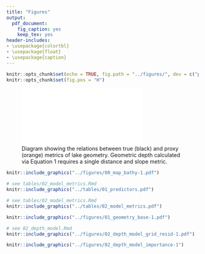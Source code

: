 ```yaml
---
title: "Figures"
output:
  pdf_document:
    fig_caption: yes
    keep_tex: yes
header-includes: 
- \usepackage{colortbl}
- \usepackage{float}
- \usepackage{caption}
---
```


\arrayrulecolor{white}
```r
knitr::opts_chunk$set(echo = TRUE, fig.path = "../figures/", dev = c("pdf"))
knitr::opts_chunk$set(fig.pos = "H")
```

\pagebreak

<!-- \captionsetup[figure]{name=Table} -->
<!-- \captionsetup[figure]{labelformat=empty} -->
<!-- ```{r 01_predictors, fig.cap = "Table 1: Summary of lake characteristics for the present study (and for lakes in the contiguous United States from <LAGOSUS-Depth citation>). Predictor variables for computing random forest offsets (Eq 2) are printed in bold face. Dashes (-) indicate an identical sample size among this study and that of the contiguous United States.", warning=FALSE, echo = FALSE, eval=TRUE, out.extra='', fig.align='center'} -->
<!-- knitr::include_graphics("../tables/01_predictors.pdf") -->
<!-- ``` -->

<!-- \captionsetup[figure]{name=Figure} -->
<!-- \captionsetup[figure]{labelformat=default} -->
<!-- \setcounter{figure}{0} -->

![Diagram showing the relations between true (black) and proxy (orange) metrics of lake geometry. Geometric depth calculated via Equation 1 requires a single distance and slope metric.](../figures/slope_diagram_new.pdf){width=75%}

```r
knitr::include_graphics("../figures/00_map_bathy-1.pdf")
```

\vspace{5em}

\captionsetup[figure]{name=Table}
\captionsetup[figure]{labelformat=empty}
\captionsetup[figure]{labelformat=empty}
```r
# see tables/02_model_metrics.Rmd
knitr::include_graphics("../tables/01_predictors.pdf")
```

```r
# see tables/02_model_metrics.Rmd
knitr::include_graphics("../tables/02_model_metrics.pdf")
```
\captionsetup[figure]{name=Figure}
\captionsetup[figure]{labelformat=default}
\setcounter{figure}{2}

```r
knitr::include_graphics("../figures/01_geometry_base-1.pdf")
```

```r
# see 02_depth_model.Rmd
knitr::include_graphics("../figures/02_depth_model_grid_resid-1.pdf")
```

```r
knitr::include_graphics("../figures/02_depth_model_importance-1")
```